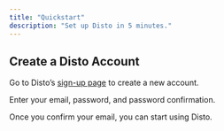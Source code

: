 ```yaml
---
title: "Quickstart"
description: "Set up Disto in 5 minutes."
---
```


## Create a Disto Account

Go to Disto’s [sign-up page](https://app.distoai.com/sign-up) to create a new account.

Enter your email, password, and password confirmation.

Once you confirm your email, you can start using Disto.

